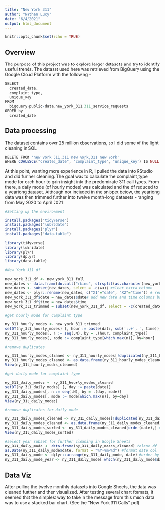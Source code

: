 ```yaml
---
title: "New York 311"
author: "Nathan Lucy"
date: "6/4/2021"
output: html_document
---
```


```r
knitr::opts_chunk$set(echo = TRUE)
```

## Overview

  The purpose of this project was to explore larger datasets and try to identify useful trends.  The dataset used here was retrieved from BigQuery using the Google Cloud Platform with the following -    


```r
SELECT 
  created_date,
  complaint_type,
  unique_key
FROM
  bigquery-public-data.new_york_311.311_service_requests
ORDER by  
  created_date
```

## Data processing

  The dataset contains over 25 million observations, so I did some of the light cleaning in SQL

```r
DELETE FROM 'new_york_311.311_new_york.311_new_york'
WHERE COALESCE("created_date", "complaint_type", "unique_key") IS NULL
```

  At this point, wanting more experience in R, I pulled the data into RStudio and did further cleaning.  The goal was to calculate the complaint_type mode for each hour to gain insight into the predominate 311 call types.  From there, a daily mode (of hourly modes) was calculated and the df reduced to a yearlong dataset.  Although not included in the snippet below, the yearlong data was then trimmed further into twelve month-long datasets - ranging from May 2020 to April 2021
  
```r
#Setting up the environment

install.packages("tidyverse")
install.packages("lubridate")
install.packages("plyr")
install.packages("data.table")

library(tidyverse)
library(lubridate)
library(plyr)
library(dplyr)
library(data.table)

#New York 311 df

new_york_311_df <- new_york_311_full
new_dates <- data.frame(do.call("rbind", strsplit(as.character(new_york_311_df$created_date), " ", fixed = TRUE))) #split datetime column
new_dates <- subset(new_dates, select = -c(X3)) #clear extra column
new_dates <- plyr::rename(new_dates, c("X1"="date", "X2"="time")) # rename columns 
new_york_311_df$date = new_dates$date# add new date and time columns back to dataframe
new_york_311_df$time = new_dates$time
new_york_311_trimmed = subset(new_york_311_df, select = -c(created_date,unique_key)) #remove extra columns

#get hourly mode for complaint type

ny_311_hourly_modes <- new_york_311_trimmed
setDT(ny_311_hourly_modes) [, hour := paste(date, sub(':.+','', time))]
ny_311_hourly_modes[, n := seq(.N), by = .(hour, complaint_type)]
ny_311_hourly_modes[, mode := complaint_type[which.max(n)], by=hour]

#remove duplicates

ny_311_hourly_modes_cleaned <- ny_311_hourly_modes[!duplicated(ny_311_hourly_modes$hour), ]
ny_311_hourly_modes_cleaned <- as.data.frame(ny_311_hourly_modes_cleaned)
View(ny_311_hourly_modes_cleaned)

#get daily mode for complaint type

ny_311_daily_modes <- ny_311_hourly_modes_cleaned
setDT(ny_311_daily_modes) [, day := paste(date)]
ny_311_daily_modes[, n := seq(.N), by = .(day, mode)]
ny_311_daily_modes[, mode := mode[which.max(n)], by=day]
View(ny_311_daily_modes)

#remove duplicates for daily mode

ny_311_daily_modes_cleaned <- ny_311_daily_modes[!duplicated(ny_311_daily_modes$day), ]
ny_311_daily_modes_cleaned <- as.data.frame(ny_311_daily_modes_cleaned)
ny_311_daily_modes_sorted <- ny_311_daily_modes_cleaned[order(date),] #sort by date
View(ny_311_daily_modes_sorted)

#select year subset for further cleaning in Google Sheets
ny_311_daily_mode <- data.frame(ny_311_daily_modes_cleaned) #clone df
as.Date(ny_311_daily_mode$date, format = "%Y-%m-%d") #format date col
ny_311_daily_mode <- dplyr::arrange(ny_311_daily_mode, date) #order by date column
ny_311_daily_mode_year <- ny_311_daily_mode[ which(ny_311_daily_mode$date > "2020-05-01"), ] 


```

## Data Viz

   After pulling the twelve monthly datasets into Google Sheets, the data was cleaned further and then visualized.  After testing several chart formats, it seemed that the simplest way to take in the message from this much data was to use a stacked bar chart.  (See the "New York 311 Calls" pdf)  
   
   
